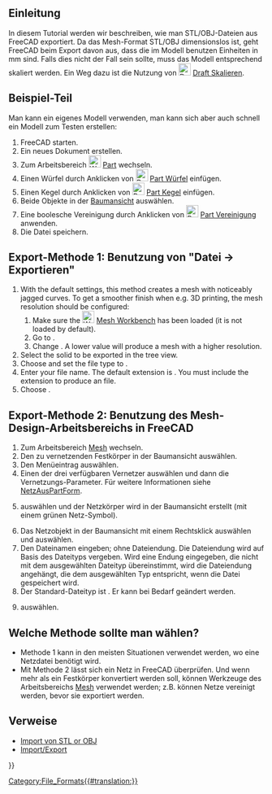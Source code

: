 <languages/>

{{TutorialInfo/de
|Topic= Export nach STL oder OBJ
|Level=Anfänger
|Time=20 Minuten
|Author=r-frank
|FCVersion=0.16.6703
}}

<span id="Introduction"></span>
==Einleitung==

In diesem Tutorial werden wir beschreiben, wie man STL/OBJ-Dateien aus FreeCAD exportiert. Da das Mesh-Format STL/OBJ dimensionslos ist, geht FreeCAD beim Export davon aus, dass die im Modell benutzen Einheiten in mm sind. Falls dies nicht der Fall sein sollte, muss das Modell entsprechend skaliert werden. Ein Weg dazu ist die Nutzung von [[Image:Draft_Scale.svg|24px]] [[Draft Scale/de|Draft Skalieren]].

<span id="Sample_part"></span>
== Beispiel-Teil ==

Man kann ein eigenes Modell verwenden, man kann sich aber auch schnell ein Modell zum Testen erstellen:
# FreeCAD starten.
# Ein neues Dokument erstellen.
# Zum Arbeitsbereich [[Image:Workbench_Part.svg|24px]] [[Part_Workbench/de|Part]] wechseln.
# Einen Würfel durch Anklicken von [[Image:Part_Box.svg|24px]] [[Part_Box/de|Part Würfel]] einfügen.
# Einen Kegel durch Anklicken von [[Image:Part_Cone.png|24px]] [[Part_Cone/de|Part Kegel]] einfügen.
# Beide Objekte in der [[Tree_view/de|Baumansicht]] auswählen.
# Eine boolesche Vereinigung durch Anklicken von [[Image:Part_Fuse.png|24px]] [[Part_Fuse/de|Part Vereinigung]] anwenden.
# Die Datei speichern.

<span id="Export_Method_1:_Using_&quot;File_→_Export&quot;"></span>
==Export-Methode 1: Benutzung von "Datei → Exportieren"==

# With the default settings, this method creates a mesh with noticeably jagged curves. To get a smoother finish when e.g. 3D printing, the mesh resolution should be configured:
## Make sure the [[Image:Workbench_Mesh.svg|24px]] [[Mesh_Workbench|Mesh Workbench]] has been loaded (it is not loaded by default).
## Go to {{MenuCommand|Edit → Preferences... → Import-Export → Mesh Formats}}.
## Change {{MenuCommand|Maximum mesh deviation}}. A lower value will produce a mesh with a higher resolution.
# Select the solid to be exported in the tree view.
# Choose {{MenuCommand|File → Export...}} and set the file type to {{MenuCommand|STL mesh (*.stl *.ast)}}.
# Enter your file name. The default extension is {{FileName|.stl}}. You must include the extension {{FileName|.ast}} to produce an {{FileName|.ast}} file.
# Choose {{Button|Save}}.

<span id="Export_Method_2:_Using_the_Mesh_Workbench_in_FreeCAD"></span>
== Export-Methode 2: Benutzung des Mesh-Design-Arbeitsbereichs in FreeCAD ==

# Zum Arbeitsbereich [[Mesh_Workbench/de|Mesh]] wechseln.
# Den zu vernetzenden Festkörper in der Baumansicht auswählen.
# Den Menüeintrag {{MenuCommand |Netze → [[Image:Mesh_Mesh_from_Shape.svg|24px]] Netz aus Form erstellen...}} auswählen.
# Einen der drei verfügbaren Vernetzer auswählen und dann die Vernetzungs-Parameter. Für weitere Informationen siehe [[Mesh_FromPartShape/de|NetzAusPartForm]].
# {{Button|OK}} auswählen und der Netzkörper wird in der Baumansicht erstellt (mit einem grünen Netz-Symbol).
# Das Netzobjekt in der Baumansicht mit einem Rechtsklick auswählen und {{MenuCommand|[[Image:Mesh_Export.svg|24px]] Netz exportieren...}} auswählen.
# Den Dateinamen eingeben; ohne Dateiendung. Die Dateiendung wird auf Basis des Dateityps vergeben. Wird eine Endung eingegeben, die nicht mit dem ausgewählten Dateityp übereinstimmt, wird die Dateiendung angehängt, die dem ausgewählten Typ entspricht, wenn die Datei gespeichert wird.
# Der Standard-Dateityp ist {{MenuCommand|Binary STL (*.stl)}}. Er kann bei Bedarf geändert werden.
# {{Button| Speichern}} auswählen.

<span id="Which_Method_to_choose_?"></span>
== Welche Methode sollte man wählen? ==

* Methode 1 kann in den meisten Situationen verwendet werden, wo eine Netzdatei benötigt wird.
* Mit Methode 2 lässt sich ein Netz in FreeCAD überprüfen. Und wenn mehr als ein Festkörper konvertiert werden soll, können Werkzeuge des Arbeitsbereichs [[Mesh_Workbench/de|Mesh]] verwendet werden; z.B. können Netze vereinigt werden, bevor sie exportiert werden.

<span id="Links"></span>
==Verweise==

* [[Import_from_STL_or_OBJ/de|Import von STL or OBJ]]
* [[Import_Export/de|Import/Export]]


{{Userdocnavi{{#translation:}}}}
[[Category:File_Formats{{#translation:}}]]